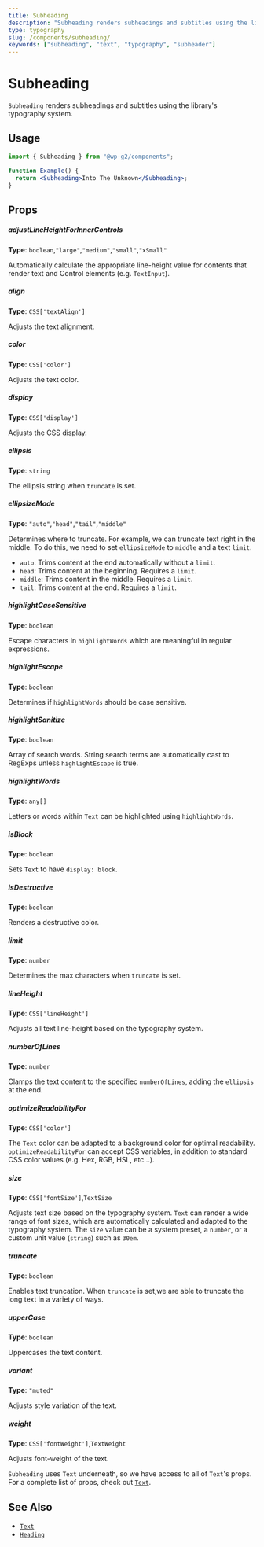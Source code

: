 ```yaml
---
title: Subheading
description: "Subheading renders subheadings and subtitles using the library's typography system."
type: typography
slug: /components/subheading/
keywords: ["subheading", "text", "typography", "subheader"]
---
```


# Subheading

`Subheading` renders subheadings and subtitles using the library's typography system.

<!-- props -->
<!-- Automatically Generated -->

## Usage

```jsx live
import { Subheading } from "@wp-g2/components";

function Example() {
  return <Subheading>Into The Unknown</Subheading>;
}
```

## Props

##### adjustLineHeightForInnerControls

**Type**: `boolean`,`"large"`,`"medium"`,`"small"`,`"xSmall"`

Automatically calculate the appropriate line-height value for contents that render text and Control elements (e.g. `TextInput`).

##### align

**Type**: `CSS['textAlign']`

Adjusts the text alignment.

##### color

**Type**: `CSS['color']`

Adjusts the text color.

##### display

**Type**: `CSS['display']`

Adjusts the CSS display.

##### ellipsis

**Type**: `string`

The ellipsis string when `truncate` is set.

##### ellipsizeMode

**Type**: `"auto"`,`"head"`,`"tail"`,`"middle"`

Determines where to truncate. For example, we can truncate text right in the middle. To do this, we need to set `ellipsizeMode` to `middle` and a text `limit`.

- `auto`: Trims content at the end automatically without a `limit`.
- `head`: Trims content at the beginning. Requires a `limit`.
- `middle`: Trims content in the middle. Requires a `limit`.
- `tail`: Trims content at the end. Requires a `limit`.

##### highlightCaseSensitive

**Type**: `boolean`

Escape characters in `highlightWords` which are meaningful in regular expressions.

##### highlightEscape

**Type**: `boolean`

Determines if `highlightWords` should be case sensitive.

##### highlightSanitize

**Type**: `boolean`

Array of search words. String search terms are automatically cast to RegExps unless `highlightEscape` is true.

##### highlightWords

**Type**: `any[]`

Letters or words within `Text` can be highlighted using `highlightWords`.

##### isBlock

**Type**: `boolean`

Sets `Text` to have `display: block`.

##### isDestructive

**Type**: `boolean`

Renders a destructive color.

##### limit

**Type**: `number`

Determines the max characters when `truncate` is set.

##### lineHeight

**Type**: `CSS['lineHeight']`

Adjusts all text line-height based on the typography system.

##### numberOfLines

**Type**: `number`

Clamps the text content to the specifiec `numberOfLines`, adding the `ellipsis` at the end.

##### optimizeReadabilityFor

**Type**: `CSS['color']`

The `Text` color can be adapted to a background color for optimal readability. `optimizeReadabilityFor` can accept CSS variables, in addition to standard CSS color values (e.g. Hex, RGB, HSL, etc...).

##### size

**Type**: `CSS['fontSize']`,`TextSize`

Adjusts text size based on the typography system. `Text` can render a wide range of font sizes, which are automatically calculated and adapted to the typography system. The `size` value can be a system preset, a `number`, or a custom unit value (`string`) such as `30em`.

##### truncate

**Type**: `boolean`

Enables text truncation. When `truncate` is set,we are able to truncate the long text in a variety of ways.

##### upperCase

**Type**: `boolean`

Uppercases the text content.

##### variant

**Type**: `"muted"`

Adjusts style variation of the text.

##### weight

**Type**: `CSS['fontWeight']`,`TextWeight`

Adjusts font-weight of the text.

<!-- /Automatically Generated -->
<!-- /props -->

`Subheading` uses `Text` underneath, so we have access to all of `Text`'s props. For a complete list of props, check out [`Text`](/components/text/#props).

## See Also

- [`Text`](/components/text/)
- [`Heading`](/components/heading/)